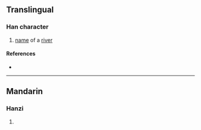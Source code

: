 {{character info/new}}
==Translingual==

===Han character===
{{Han char|rn=85|rad=水|as=10|sn=13|four=31127|canj=ESQF|ids=⿰氵馬}}

# [[name]] of a [[river]]

====References====
* {{Han ref|kx=0640.110|dkj=17956|hdz=31693.020|uh=6EA4|ud=28324|bh=DE62|bd=56930}}

----

==Mandarin==

===Hanzi===
{{cmn-hanzi|pin=[[mǎ]] ([[ma3]])|wg=ma<sup>3</sup>}}

# {{defn|lang=cmn|sort=水10}}